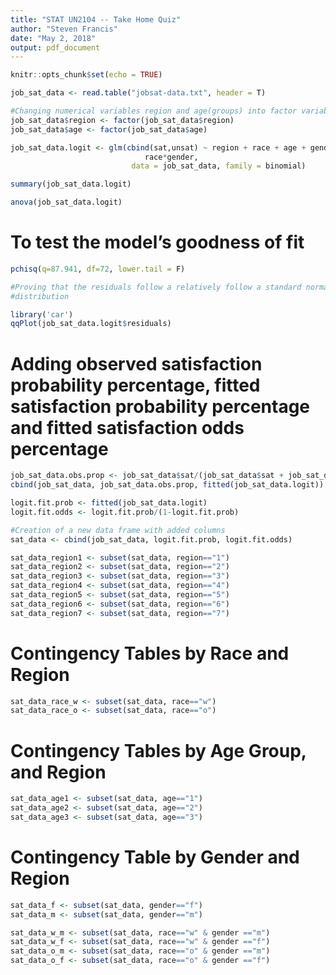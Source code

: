 ---
title: "STAT UN2104 -- Take Home Quiz"
author: "Steven Francis"
date: "May 2, 2018"
output: pdf_document
---

```{r setup, include=FALSE}
knitr::opts_chunk$set(echo = TRUE)
```


```{r,echo=TRUE}
job_sat_data <- read.table("jobsat-data.txt", header = T)
```

```{r, echo=TRUE}
#Changing numerical variables region and age(groups) into factor variables
job_sat_data$region <- factor(job_sat_data$region)
job_sat_data$age <- factor(job_sat_data$age)
```


```{r,echo=TRUE}
job_sat_data.logit <- glm(cbind(sat,unsat) ~ region + race + age + gender +
                              race*gender,
                           data = job_sat_data, family = binomial)

summary(job_sat_data.logit)

anova(job_sat_data.logit)
```

# To test the model's goodness of fit

```{r,echo=TRUE}
pchisq(q=87.941, df=72, lower.tail = F)
```

```{r,echo=TRUE}
#Proving that the residuals follow a relatively follow a standard normal 
#distribution

library('car')
qqPlot(job_sat_data.logit$residuals)

```

# Adding observed satisfaction probability percentage, fitted satisfaction probability percentage and fitted satisfaction odds percentage

```{r,echo=TRUE}
job_sat_data.obs.prop <- job_sat_data$sat/(job_sat_data$sat + job_sat_data$unsat)
cbind(job_sat_data, job_sat_data.obs.prop, fitted(job_sat_data.logit))

logit.fit.prob <- fitted(job_sat_data.logit)
logit.fit.odds <- logit.fit.prob/(1-logit.fit.prob)

#Creation of a new data frame with added columns
sat_data <- cbind(job_sat_data, logit.fit.prob, logit.fit.odds)

sat_data_region1 <- subset(sat_data, region=="1")
sat_data_region2 <- subset(sat_data, region=="2")
sat_data_region3 <- subset(sat_data, region=="3")
sat_data_region4 <- subset(sat_data, region=="4")
sat_data_region5 <- subset(sat_data, region=="5")
sat_data_region6 <- subset(sat_data, region=="6")
sat_data_region7 <- subset(sat_data, region=="7")
```





# Contingency Tables by Race and Region

```{r,echo=TRUE}
sat_data_race_w <- subset(sat_data, race=="w") 
sat_data_race_o <- subset(sat_data, race=="o") 
```

# Contingency Tables by Age Group, and Region

```{r,echo=TRUE}
sat_data_age1 <- subset(sat_data, age=="1") 
sat_data_age2 <- subset(sat_data, age=="2")
sat_data_age3 <- subset(sat_data, age=="3") 
```

# Contingency Table by Gender and Region

```{r,echo=TRUE}
sat_data_f <- subset(sat_data, gender=="f")
sat_data_m <- subset(sat_data, gender=="m")
```

```{r, echo=TRUE}
sat_data_w_m <- subset(sat_data, race=="w" & gender =="m")
sat_data_w_f <- subset(sat_data, race=="w" & gender =="f")
sat_data_o_m <- subset(sat_data, race=="o" & gender =="m")
sat_data_o_f <- subset(sat_data, race=="o" & gender =="f")
```









